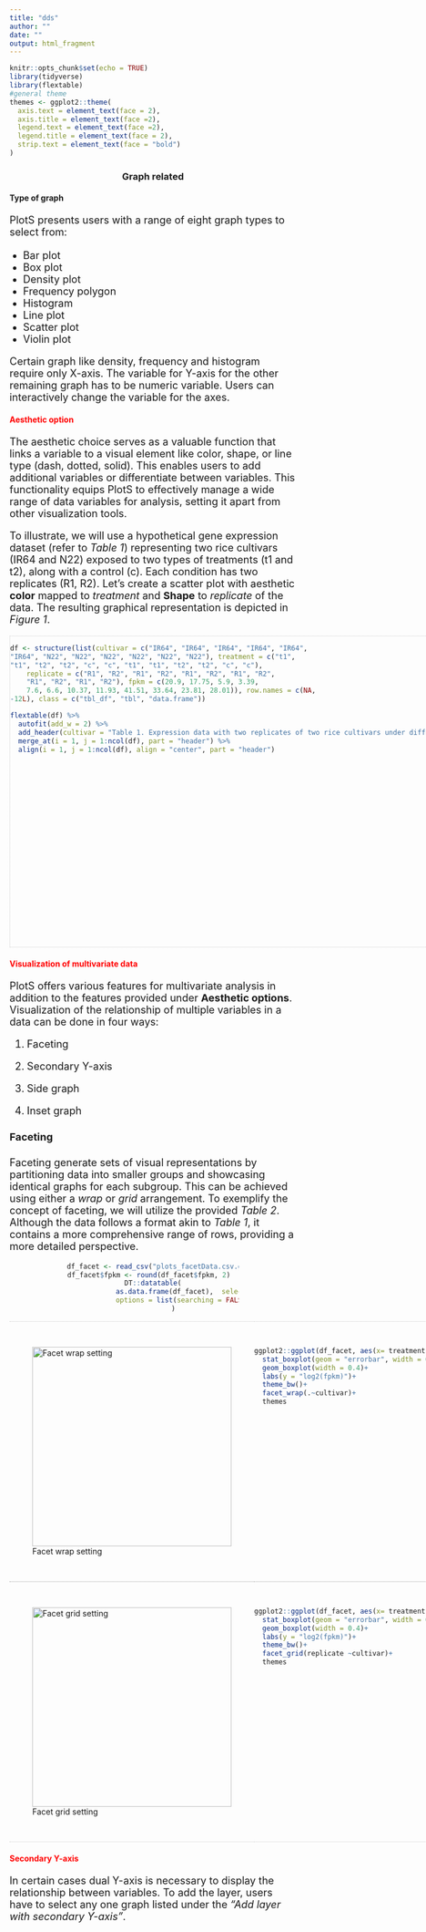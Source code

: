 ```yaml
---
title: "dds"
author: ""
date: ""
output: html_fragment
---
```



<style>
  .container {
    display: flex;
    justify-content: space-between;
    width: 100%;
  }
  
  .section {
    flex: 1;
    padding: 30px;
    box-sizing: border-box;
    font-weight: bold;
    text-align:center;
  }
  
  .img{
  border: 1px dotted #ccc;
}

.facet{
  border-top: 1px dotted #ccc;
  border-bottom: 1px dotted #ccc;
  padding-top: 30px;
  padding-bottom: 30px;
  max-height: 400px;
}
</style>


```r
knitr::opts_chunk$set(echo = TRUE)
library(tidyverse)
library(flextable)
#general theme
themes <- ggplot2::theme(
  axis.text = element_text(face = 2),
  axis.title = element_text(face =2),
  legend.text = element_text(face =2),
  legend.title = element_text(face = 2),
  strip.text = element_text(face = "bold")
)
```


<h3 style="text-align: center;">**Graph related**</h3>


<h4 style="text-align: left;">**Type of graph**</h4>


<p style="font-size:20px;"> 
<font size = "4">
PlotS presents users with a range of eight graph types to select from:
<ul>
<li>Bar plot</li>
<li>Box plot</li>
<li>Density plot</li>
<li>Frequency polygon</li>
<li>Histogram</li>
<li>Line plot</li>
<li>Scatter plot</li>
<li>Violin plot</li>
</ul>

Certain graph like density, frequency and histogram require only X-axis. The variable for Y-axis for the other remaining graph has to be numeric variable. Users can interactively change the variable for the axes.

</font>
</p>



<h4 style="text-align: left; color:red;">**Aesthetic option**</h4>

<p style="font-size:20px;"> 
<font size = "4">
The aesthetic choice serves as a valuable function that links a variable to a visual element like color, shape, or line type (dash, dotted, solid). This enables users to add additional variables or differentiate between variables. This functionality equips PlotS to effectively manage a wide range of data variables for analysis, setting it apart from other visualization tools. 

To illustrate, we will use a hypothetical gene expression dataset (refer to _Table 1_) representing two rice cultivars (IR64 and N22) exposed to two types of treatments (t1 and t2), along with a control (c). Each condition has two replicates (R1, R2). Let's create a scatter plot with aesthetic **color** mapped to _treatment_ and **Shape** to _replicate_ of the data. The resulting graphical representation is depicted in _Figure 1_.


</font>
</p>

<!-- 1 table with 1 figure -->
<div class="container">
  <div class="section img">
    
```r

df <- structure(list(cultivar = c("IR64", "IR64", "IR64", "IR64", "IR64", 
"IR64", "N22", "N22", "N22", "N22", "N22", "N22"), treatment = c("t1", 
"t1", "t2", "t2", "c", "c", "t1", "t1", "t2", "t2", "c", "c"), 
    replicate = c("R1", "R2", "R1", "R2", "R1", "R2", "R1", "R2", 
    "R1", "R2", "R1", "R2"), fpkm = c(20.9, 17.75, 5.9, 3.39, 
    7.6, 6.6, 10.37, 11.93, 41.51, 33.64, 23.81, 28.01)), row.names = c(NA, 
-12L), class = c("tbl_df", "tbl", "data.frame"))

flextable(df) %>%
  autofit(add_w = 2) %>%
  add_header(cultivar = "Table 1. Expression data with two replicates of two rice cultivars under different treatment conditions.", top = TRUE) %>%
  merge_at(i = 1, j = 1:ncol(df), part = "header") %>%
  align(i = 1, j = 1:ncol(df), align = "center", part = "header")

```

  </div>

  <div class="section img">
  ![Aesthetic setting](aes.png){width=150px, height=500px}
  </div>

  <div class="section img">
  
```r
ggplot(data = df, aes(x = cultivar, y = fpkm, color = treatment, shape = replicate)) + 
  geom_point(size =3)+
  theme_classic()+
  labs(x = "Cultivar", y = "Expression")+
  themes
# df
# ggplot(data = df, aes(x = cultivar, y = avg_fpkm, color = treatment, linetype = replicate)) + geom_bar(stat = "identity")+theme_minimal()
```
  
  </div>
  
</div>
<!-- end of table and figure -->

<h4 style="text-align: left; color:red;">**Visualization of multivariate data**</h4>


<p style="font-size:20px;"> 
<font size = "4">
PlotS offers various features for multivariate analysis in addition to the features provided under **Aesthetic options**. Visualization of the relationship of multiple variables in a data can be done in four ways:

1. Faceting

2. Secondary Y-axis

2. Side graph

3. Inset graph

<h4 style="text-align: left;">**Faceting**</h4>


Faceting generate sets of visual representations by partitioning data into smaller groups and showcasing identical graphs for each subgroup. This can be achieved using either a _wrap_ or _grid_ arrangement. To exemplify the concept of faceting, we will utilize the provided _Table 2_. Although the data follows a format akin to _Table 1_, it contains a more comprehensive range of rows, providing a more detailed perspective.

</font>
</p>

<div style = "width:60%; margin: 0 auto; text-align: center">
```r
df_facet <- read_csv("plots_facetData.csv.gz") %>% dplyr::select(-upOrDown)
df_facet$fpkm <- round(df_facet$fpkm, 2)  
DT::datatable(
            as.data.frame(df_facet),  selection = "none",
            options = list(searching = FALSE, pageLength = 5), caption="Table 2. Expression data."
          )
```
</div>


<div class="container">
<div class="section facet">
![Facet wrap setting](facetWrap.png){width=150px, height=350px}
</div>

<div class="section facet">
```r
ggplot2::ggplot(df_facet, aes(x= treatment, y = log(fpkm+1,2), fill = replicate))+
  stat_boxplot(geom = "errorbar", width = 0.4)+
  geom_boxplot(width = 0.4)+ 
  labs(y = "log2(fpkm)")+
  theme_bw()+
  facet_wrap(.~cultivar)+
  themes
  
```
</div>

</div>

<div class="container">

<div class="section facet">
![Facet grid setting](facetGrid.png){width=150px, height=350px}
</div>

<div class="section facet">
```r
ggplot2::ggplot(df_facet, aes(x= treatment, y = log(fpkm+1,2), fill = replicate))+
  stat_boxplot(geom = "errorbar", width = 0.4)+
  geom_boxplot(width = 0.4)+ 
  labs(y = "log2(fpkm)")+
  theme_bw()+
  facet_grid(replicate ~cultivar)+
  themes
  
```
</div>

</div>



<h4 style="text-align: left; color:red;">**Secondary Y-axis**</h4>


<p style="font-size:20px;"> 
<font size = "4">
In certain cases dual Y-axis is necessary to display the relationship between variables. To add the layer, users have to select any one graph listed under the _"Add layer with secondary Y-axis"_.
</font>
</p>
